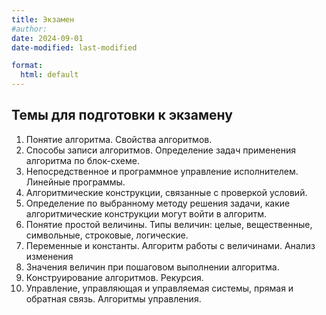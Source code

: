 ```yaml
---
title: Экзамен
#author:
date: 2024-09-01
date-modified: last-modified

format:
  html: default
---
```



## Темы для подготовки к экзамену

1. Понятие алгоритма. Свойства алгоритмов.
2. Способы записи алгоритмов. Определение задач применения алгоритма по блок-схеме.
3. Непосредственное и программное управление исполнителем. Линейные программы.
4. Алгоритмические конструкции, связанные с проверкой условий.
5. Определение по выбранному методу решения задачи, какие алгоритмические конструкции могут войти в алгоритм.
6. Понятие простой величины. Типы величин: целые, вещественные, символьные, строковые, логические.
7. Переменные и константы. Алгоритм работы с величинами. Анализ изменения
8. Значения величин при пошаговом выполнении алгоритма.
9. Конструирование алгоритмов. Рекурсия.
10. Управление, управляющая и управляемая системы, прямая и обратная связь. Алгоритмы управления.

